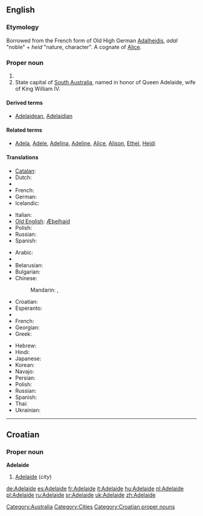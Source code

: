 {{also|Adélaïde}}
==English==

===Etymology===
Borrowed from the French form of Old High German [[Adalheidis]], ''adal'' "noble" + ''heid'' "nature, character". A cognate of [[Alice]].

===Proper noun===
{{en-proper noun}}

# {{given name|female|from=Germanic}}
# State capital of [[South Australia]], named in honor of Queen Adelaide, wife of King William IV.

====Derived terms====
* [[Adelaidean]], [[Adelaidian]]

====Related terms====
* [[Adela]], [[Adele]], [[Adelina]], [[Adeline]], [[Alice]], [[Alison]], [[Ethel]], [[Heidi]]

====Translations====
{{trans-top|female given name}}
* [[Catalan]]: {{t-|ca|Adelaida|f}}
* Dutch: {{t-|nl|Adelheid|f}}
* {{trreq|Finnish}}
* French: {{t+|fr|Adélaïde|f}}
* German: {{t+|de|Adelheid|f}}
* Icelandic: {{t+|is|Aðalheiður}}
{{trans-mid}}
* Italian: {{t+|it|Adelaide}}
* [[Old English]]: [[Æþelhaid]]
* Polish: {{t+|pl|Adelajda|f}}
* Russian: {{t+|ru|Аделаида|f|tr=Adelaída}}
* Spanish: {{t-|es|Adelaida|f}}
{{trans-bottom}}

{{trans-top|state capital of South Australia}}
* Arabic: {{t|ar|أديليد|m|tr='adiliid|sc=Arab}}
* {{trreq|Armenian}}
* Belarusian: {{t|be|Адэлаіда|f|tr=Adelaída|sc=Cyrl}}
* Bulgarian: {{t|bg|Аделейд|m|tr=Ádelejd|sc=Cyrl}}
* Chinese:
*: Mandarin: {{t|zh|阿德萊德|sc=Hani}},  {{t|zh|阿德莱德|tr=Ādéláidé|sc=Hani}}
* Croatian: {{t-|hr|Adelaide|m}}
* Esperanto: {{t-|eo|Adelajdo|xs=Esperanto}}
* {{trreq|Finnish}}
* French: {{t+|fr|Adélaïde}}
* Georgian: {{t|ka|ადელაიდა|tr=adelaida|sc=Geor}}
* Greek: {{t-|el|Αδελαϊδα|f|tr=Aðelaïða}}
{{trans-mid}}
* Hebrew: {{t|he|אדלייד|sc=Hebr}}
* Hindi: {{t|hi|एडिलेड|tr=eḍileḍ|sc=Deva}}
* Japanese: {{t|ja|アデレード |tr=Aderēdo|sc=Jpan}}
* Korean: {{t|ko|애들레이드|tr=Aedeulleideu|sc=Kore}}
* Navajo: {{tø|nv|Aadeeladii}}
* Persian: {{t|fa|آدلاید|sc=fa-Arab}}
* Polish: {{t+|pl|Adelajda|f}}
* Russian: {{t+|ru|Аделаида|f|tr=Adelaída}}
* Spanish: {{t-|es|Adelaida|f}}
* Thai: {{t|th|แอดิเลด|tr=ae-dì-lâyt|sc=Thai}}
* Ukrainian: {{t|uk|Аделаїда|f|tr=Adelajída|sc=Cyrl}}
{{trans-bottom}}

[[Category:Australia]]
[[Category:Cities]]

----

==Croatian==

===Proper noun===
'''Adelaide''' {{m}}

# [[#English|Adelaide]] (''city'')

[[Category:Croatian proper nouns]]

[[de:Adelaide]]
[[es:Adelaide]]
[[fr:Adelaide]]
[[it:Adelaide]]
[[hu:Adelaide]]
[[nl:Adelaide]]
[[pl:Adelaide]]
[[ru:Adelaide]]
[[sr:Adelaide]]
[[uk:Adelaide]]
[[zh:Adelaide]]
